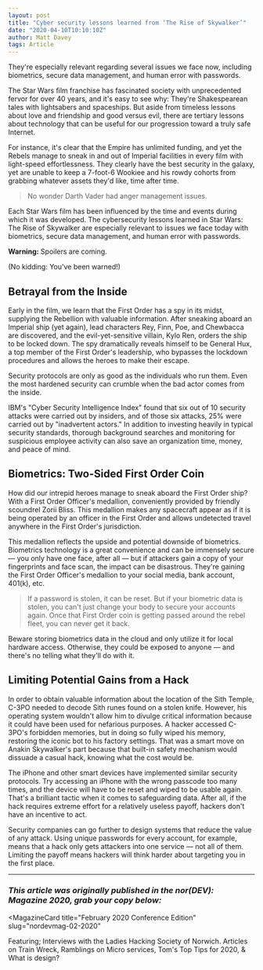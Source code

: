 ```yaml
---
layout: post
title: "Cyber security lessons learned from ‘The Rise of Skywalker’"
date: "2020-04-10T10:10:10Z"
author: Matt Davey
tags: Article
---
```


They're especially relevant regarding several issues we face now, including biometrics, secure data management, and human error with passwords.

The Star Wars film franchise has fascinated society with unprecedented fervor for over 40 years, and it's easy to see why: They're Shakespearean tales with lightsabers and spaceships. But aside from timeless lessons about love and friendship and good versus evil, there are tertiary lessons about technology that can be useful for our progression toward a truly safe Internet.

For instance, it's clear that the Empire has unlimited funding, and yet the Rebels manage to sneak in and out of Imperial facilities in every film with light-speed effortlessness. They clearly have the best security in the galaxy, yet are unable to keep a 7-foot-6 Wookiee and his rowdy cohorts from grabbing whatever assets they'd like, time after time.

> No wonder Darth Vader had anger management issues.

Each Star Wars film has been influenced by the time and events during which it was developed. The cybersecurity lessons learned in Star Wars: The Rise of Skywalker are especially relevant to issues we face today with biometrics, secure data management, and human error with passwords.

**Warning:** Spoilers are coming.

(No kidding: You've been warned!)

## Betrayal from the Inside

Early in the film, we learn that the First Order has a spy in its midst, supplying the Rebellion with valuable information. After sneaking aboard an Imperial ship (yet again), lead characters Rey, Finn, Poe, and Chewbacca are discovered, and the evil-yet-sensitive villain, Kylo Ren, orders the ship to be locked down. The spy dramatically reveals himself to be General Hux, a top member of the First Order's leadership, who bypasses the lockdown procedures and allows the heroes to make their escape.

Security protocols are only as good as the individuals who run them. Even the most hardened security can crumble when the bad actor comes from the inside.

IBM's "Cyber Security Intelligence Index" found that six out of 10 security attacks were carried out by insiders, and of those six attacks, 25% were carried out by "inadvertent actors." In addition to investing heavily in typical security standards, thorough background searches and monitoring for suspicious employee activity can also save an organization time, money, and peace of mind.

## Biometrics: Two-Sided First Order Coin

How did our intrepid heroes manage to sneak aboard the First Order ship? With a First Order Officer's medallion, conveniently provided by friendly scoundrel Zorii Bliss. This medallion makes any spacecraft appear as if it is being operated by an officer in the First Order and allows undetected travel anywhere in the First Order's jurisdiction.

This medallion reflects the upside and potential downside of biometrics. Biometrics technology is a great convenience and can be immensely secure — you only have one face, after all — but if attackers gain a copy of your fingerprints and face scan, the impact can be disastrous. They're gaining the First Order Officer's medallion to your social media, bank account, 401(k), etc.

> If a password is stolen, it can be reset. But if your biometric data is stolen, you can't just change your body to secure your accounts again. Once that First Order coin is getting passed around the rebel fleet, you can never get it back.

Beware storing biometrics data in the cloud and only utilize it for local hardware access. Otherwise, they could be exposed to anyone — and there's no telling what they'll do with it.

## Limiting Potential Gains from a Hack

In order to obtain valuable information about the location of the Sith Temple, C-3PO needed to decode Sith runes found on a stolen knife. However, his operating system wouldn't allow him to divulge critical information because it could have been used for nefarious purposes. A hacker accessed C-3PO's forbidden memories, but in doing so fully wiped his memory, restoring the iconic bot to his factory settings. That was a smart move on Anakin Skywalker's part because that built-in safety mechanism would dissuade a casual hack, knowing what the cost would be.

The iPhone and other smart devices have implemented similar security protocols. Try accessing an iPhone with the wrong passcode too many times, and the device will have to be reset and wiped to be usable again. That's a brilliant tactic when it comes to safeguarding data. After all, if the hack requires extreme effort for a relatively useless payoff, hackers don't have an incentive to act.

Security companies can go further to design systems that reduce the value of any attack. Using unique passwords for every account, for example, means that a hack only gets attackers into one service — not all of them. Limiting the payoff means hackers will think harder about targeting you in the first place.

***

### _This article was originally published in the nor(DEV): Magazine 2020, grab your copy below:_


<MagazineCard
  title="February 2020 Conference Edition"
  slug="nordevmag-02-2020"
>
  <p>
    Featuring; Interviews with the Ladies Hacking Society of
    Norwich. Articles on Train Wreck, Ramblings on Micro services,
    Tom's Top Tips for 2020, &amp; What is design?
  </p>
</MagazineCard>